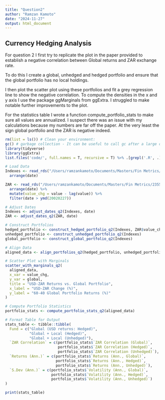 ```yaml
---
title: "Question2"
author: "Ramzan Kamoto"
date: "2024-11-27"
output: html_document
---
```


## Currency Hedging Analysis 

For question 2 I first try to replicate the plot in the paper provided to establish a negative correlation between Global returns and ZAR exchange rate. 

To do this I create a global, unhedged and hedged portfolio and ensure that the global portfolio has no local holdings. 

I then plot the scatter plot using these portfolios and fit a grey regression line to show the negative correlation. To compute the densities in the x and y axis I use the package ggMarginals from ggExtra. I struggled to make notable further improvements to the plot. 

For the statistics table I wrote a function compute_portfolio_stats to make sure all values are annualized. I suspect there was an issue with my calculations because my numbers are far off the paper. At the very least the sign global portfolio and the ZAR is negative indeed. 


```r
rm(list = ls()) # Clean your environment:
gc() # garbage collection - It can be useful to call gc after a large object has been removed, as this may prompt R to return memory to the operating system.
library(tidyverse)
library(ggExtra)
list.files('code/', full.names = T, recursive = T) %>% .[grepl('.R', .)] %>% as.list() %>% walk(~source(.))
```



```r

# Load Data
Indexes <- read_rds("/Users/ramzankamoto/Documents/Masters/Fin Metrics/23550716fmx/data/Cncy_Hedge_Assets.rds") %>%
  arrange(date)

ZAR <- read_rds("/Users/ramzankamoto/Documents/Masters/Fin Metrics/23550716fmx/data/Monthly_zar.rds") %>%
  arrange(date) %>%
  mutate(value_chg = value - lag(value)) %>%
  filter(date > ymd(20020227))

# Adjust Dates
Indexes <- adjust_dates_q2(Indexes, date)
ZAR <- adjust_dates_q2(ZAR, date)

# Construct Portfolios
hedged_portfolio <- construct_hedged_portfolio_q2(Indexes, ZAR$value_chg)
unhedged_portfolio <- construct_unhedged_portfolio_q2(Indexes)
global_portfolio <- construct_global_portfolio_q2(Indexes)

# Align Data
aligned_data <- align_portfolios_q2(hedged_portfolio, unhedged_portfolio, global_portfolio, ZAR)

# Scatter Plot with Marginals
scatter_with_marginals_q2(
  aligned_data,
  x_var = value_chg,
  y_var = global,
  title = "USD-ZAR Returns vs. Global Portfolio",
  x_label = "USD-ZAR Change (%)",
  y_label = "60-40 Global Portfolio Returns (%)"
)

# Compute Portfolio Statistics
portfolio_stats <- compute_portfolio_stats_q2(aligned_data)

# Format Table for Output
stats_table <- tibble::tibble(
  Fund = c("Global (USD returns: Hedged)", 
           "Global + Local (Hedged)", 
           "Global + Local (Unhedged)"),
  `ZAR Correlation` = c(portfolio_stats$`ZAR Correlation (Global)`,
                        portfolio_stats$`ZAR Correlation (Hedged)`,
                        portfolio_stats$`ZAR Correlation (Unhedged)`),
  `Returns (Ann.)` = c(portfolio_stats$`Returns (Ann., Global)`,
                       portfolio_stats$`Returns (Ann., Hedged)`,
                       portfolio_stats$`Returns (Ann., Unhedged)`),
  `S.Dev (Ann.)` = c(portfolio_stats$`Volatility (Ann., Global)`,
                     portfolio_stats$`Volatility (Ann., Hedged)`,
                     portfolio_stats$`Volatility (Ann., Unhedged)`)
)

print(stats_table)


```

